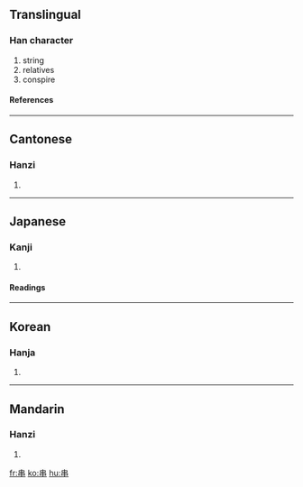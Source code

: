{{see|串}}<!-- may be replaced by zh-forms -->

==Translingual==
===Han character===
{{Han char|rn=2|rad=丨|as=06|sn=7|four=5000<sub>6</sub>|canj=中中 (LL)}}
# string
# relatives
# conspire
====References====
{{Han ref|kx=0080.020|dkj=00080|dj=0162.030|hdz=10030.020|uh=4E32|ud=20018|bh=A6EA|bd=42730}}
----
==Cantonese==
===Hanzi===
{{yue-hanzi|jyut=|y=chyun3, gwaan3}}
# {{defn|Cantonese}}
----
==Japanese==
===Kanji===
{{ja-kanji|grade=|rs=丨06}}
# {{defn|Japanese}}
====Readings====
{{ja-readings|on=[[せん]] (sen), [[かん]] (kan)|kun=[[くし]] (kushi), [[つらぬく]] (tsuranuku)}}
----
==Korean==
===Hanja===
{{ko-hanja|hangeul=[[곶]], [[관]], [[천]]|rv=got, gwan, cheon|mr=kot, kwan, ch'ŏn}}
# {{defn|Korean}}
----

==Mandarin==
===Hanzi===
{{cmn-hanzi|pin=[[chuàn]] (chuan4)|wg=ch'uan<sup>4</sup>}}
# {{defn|Mandarin}}

[[fr:串]]
[[ko:串]]
[[hu:串]]